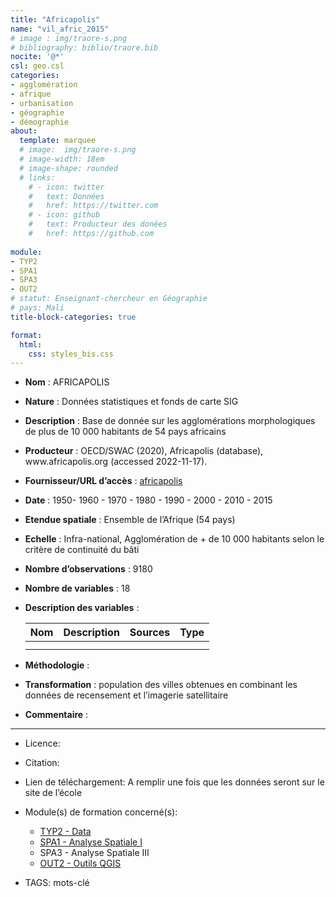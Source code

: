 ```yaml
---
title: "Africapolis"
name: "vil_afric_2015"
# image : img/traore-s.png
# bibliography: biblio/traore.bib
nocite: '@*'
csl: geo.csl
categories: 
- agglomération
- afrique
- urbanisation
- géographie
- démographie
about:
  template: marquee
  # image:  img/traore-s.png
  # image-width: 18em
  # image-shape: rounded
  # links:
    # - icon: twitter
    #   text: Données
    #   href: https://twitter.com
    # - icon: github
    #   text: Producteur des donées
    #   href: https://github.com
      
module: 
- TYP2
- SPA1
- SPA3
- OUT2
# statut: Enseignant-chercheur en Géographie
# pays: Mali
title-block-categories: true

format:
  html: 
    css: styles_bis.css
---
```


-   **Nom** : AFRICAPOLIS

-   **Nature** : Données statistiques et fonds de carte SIG

-   **Description** : Base de donnée sur les agglomérations morphologiques de plus de 10 000 habitants de 54 pays africains

-   **Producteur** : OECD/SWAC (2020), Africapolis (database), www.africapolis.org (accessed 2022-11-17).

-   **Fournisseur/URL d'accès** : [africapolis](https://africapolis.org/fr)

-   **Date** : 1950- 1960 - 1970 - 1980 - 1990 - 2000 - 2010 - 2015

-   **Etendue spatiale** : Ensemble de l'Afrique (54 pays)

-   **Echelle** : Infra-national, Agglomération de + de 10 000 habitants selon le critère de continuité du bâti

-   **Nombre d'observations** : 9180

-   **Nombre de variables** : 18

-   **Description des variables** :

    | Nom | Description | Sources | Type |
    |-----|-------------|---------|------|
    |     |             |         |      |
    |     |             |         |      |

-   **Méthodologie** :

-   **Transformation** : population des villes obtenues en combinant les données de recensement et l'imagerie satellitaire

-   **Commentaire** :

------------------------------------------------------------------------

-   Licence:

-   Citation:

-   Lien de téléchargement: A remplir une fois que les données seront sur le site de l'école

-   Module(s) de formation concerné(s):

    -   [TYP2 - Data](../modules/B_data_type.qmd)
    -   [SPA1 - Analyse Spatiale I](..modules/I_semi_point.qmd)
    -   SPA3 - Analyse Spatiale III
    -   [OUT2 - Outils QGIS](../modules/D_QGIS.qmd)

-   TAGS: mots-clé
